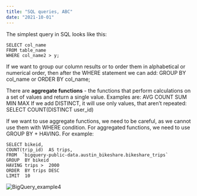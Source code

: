 ```yaml
---
title: "SQL queries, ABC"
date: "2021-10-01"
---
```

The simplest query in SQL looks like this:
```
SELECT col_name
FROM table_name
WHERE col_name2 > y;
```
If we want to group our column results or to order them in alphabetical or numerical order, then after the WHERE statement we can add:
GROUP BY col_name
or
ORDER BY col_name;

There are **aggregate functions** - the functions that perform calculations on a set of values and return a single value.
Examples are:
AVG
COUNT
SUM
MIN
MAX
If we add DISTINCT, it will use only values, that aren’t repeated:
SELECT COUNT(DISTINCT user_id)

If we want to use aggregate functions, we need to be careful, as we cannot use them with WHERE condition. For aggregated functions, we need to use GROUP BY + HAVING. For example:
```
SELECT bikeid,
COUNT(trip_id)  AS trips,
FROM  `bigquery-public-data.austin_bikeshare.bikeshare_trips`
GROUP  BY bikeid
HAVING trips >  2000
ORDER  BY trips DESC
LIMIT  10
```
![BigQuery_example4](./imgs/bigquery_4.png)
